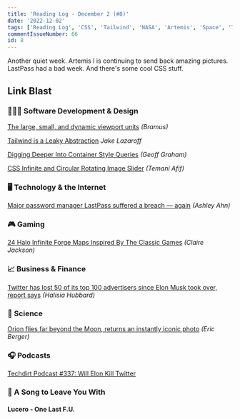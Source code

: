 ```yaml
---
title: 'Reading Log - December 2 (#8)'
date: '2022-12-02'
tags: ['Reading Log', 'CSS', 'Tailwind', 'NASA', 'Artemis', 'Space', 'Twitter', 'Halo']
commentIssueNumber: 66
id: 8
---
```



Another quiet week. Artemis I is continuing to send back amazing pictures. LastPass had a bad week. And there's some cool CSS stuff.

## Link Blast

### 👨🏼‍💻 Software Development & Design

[The large, small, and dynamic viewport units](https://web.dev/viewport-units/) _(Bramus)_

[Tailwind is a Leaky Abstraction](https://jakelazaroff.com/words/tailwind-is-a-leaky-abstraction/) _Jake Lazaroff_

[Digging Deeper Into Container Style Queries](https://css-tricks.com/digging-deeper-into-container-style-queries/) _(Geoff Graham)_

[CSS Infinite and Circular Rotating Image Slider](https://css-tricks.com/css-only-infinite-and-circular-image-slider/) _(Temani Afif)_

### 🖥 Technology & the Internet

[Major password manager LastPass suffered a breach — again](https://www.npr.org/2022/12/01/1140076375/major-password-manager-lastpass-suffered-a-breach-again) _(Ashley Ahn)_

### 🎮 Gaming

[24 Halo Infinite Forge Maps Inspired By The Classic Games](https://kotaku.com/halo-infinite-forge-classic-maps-blood-gulch-1849838429) _(Claire Jackson)_

### 📈 Business & Finance

[Twitter has lost 50 of its top 100 advertisers since Elon Musk took over, report says](https://www.npr.org/2022/11/25/1139180002/twitter-loses-50-top-advertisers-elon-musk) *(Halisia Hubbard)*

### 🔬 Science

[Orion flies far beyond the Moon, returns an instantly iconic photo](https://arstechnica.com/science/2022/11/orion-flies-far-beyond-the-moon-returns-an-instantly-iconic-photo/) _(Eric Berger)_

### 🎧 Podcasts

[Techdirt Podcast #337: Will Elon Kill Twitter](https://www.techdirt.com/2022/11/23/techdirt-podcast-episode-337-will-elon-kill-twitter/)

### 🎵 A Song to Leave You With

#### Lucero - One Last F.U.

<YouTubeEmbed
    id="0TwVOs8erh0"
    title="Lucero - One Last F.U."
/>
